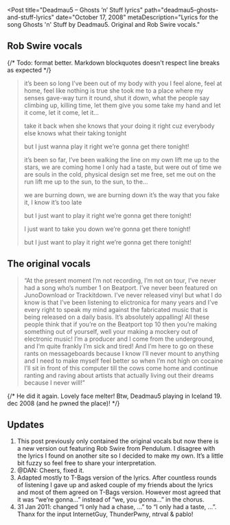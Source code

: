 
<Post
  title="Deadmau5 – Ghosts ‘n’ Stuff lyrics"
  path="deadmau5-ghosts-and-stuff-lyrics"
  date="October 17, 2008"
  metaDescription="Lyrics for the song Ghosts 'n' Stuff by Deadmau5. Original
  and Rob Swire vocals."
>

## Rob Swire vocals

{/*
  Todo: format better. Markdown blockquotes
  doesn't respect line breaks as expected
*/}

> it’s been so long I’ve been out of my body with you
> I feel alone, feel at home, feel like nothing is true
> she took me to a place where my senses gave-way
> turn it round, shut it down, what the people say
> climbing up, killing time, let them give you some
> take my hand and let it come, let it come, let it…
>
> take it back when she knows that your doing it right
> cuz everybody else knows what their taking tonight
>
> but I just wanna play it right
> we’re gonna get there tonight!
>
> it’s been so far, I’ve been walking the line on my own
> lift me up to the stars, we are coming home
> I only had a taste, but were out of time
> we are souls in the cold, physical design
> set me free, set me out on the run
> lift me up to the sun, to the sun, to the…
>
> we are burning down, we are burning down
> it’s the way that you fake it, I know it’s too late
>
> but I just want to play it right
> we’re gonna get there tonight!
>
> I just want to take you down
> we’re gonna get there tonight!
>
> but I just want to play it right
> we’re gonna get there tonight!


## The original vocals

> “At the present moment I’m not recording, I’m not on tour, I’ve never had a song who’s number 1
on Beatport. I’ve never been featured on JunoDownload or Trackitdown. I’ve never released vinyl but
what I do know is that I’ve been listening to elictronica for many years and I’ve every right to
speak my mind against the fabricated music that is being released on a daily basis. It’s absolutely
appalling! All these people think that if you’re on the Beatport top 10 then you’re making
something out of yourself, well your making a mockery out of electronic music! I’m a producer and I
come from the underground, and I’m quite frankly I’m sick and tired! And I’m here to go on these
rants on messageboards because I know I’ll never mount to anything and I need to make myself feel
better so when I’m not high on cocaine I’ll sit in front of this computer till the cows come home
and continue ranting and raving about artists that actually living out their dreams because I never
will!”

{/*
  He did it again. Lovely face melter! Btw, Deadmau5 playing in Iceland 19.
  dec 2008 (and he pwned the place)!
*/}

## Updates
1. This post previously only contained the original vocals but now there is a new version out
featuring Rob Swire from Pendulum. I disagree with the lyrics I found on another site so I decided
to make my own. It’s a little bit fuzzy so feel free to share your interpretation.
2. @DAN: Cheers, fixed it.
3. Adapted mostly to T-Bags version of the lyrics. After countless rounds of listening I gave up
and asked couple of my friends about the lyrics and most of them agreed on T-Bags version. However
most agreed that it was “we’re gonna…” instead of “we, you gonna…” in the chorus.
4. 31 Jan 2011: changed “I only had a chase, …” to “I only had a taste, …”. Thanx for the input
InternetGuy, ThunderPwny, ntrval & pablo!

</Post>